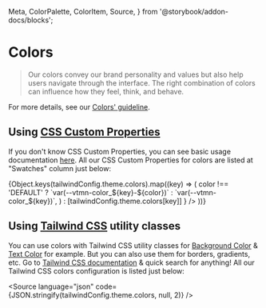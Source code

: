   Meta,
  ColorPalette,
  ColorItem,
  Source,
} from '@storybook/addon-docs/blocks';

<Meta title="Guidelines / Colors" />

# Colors

> Our colors convey our brand personality and values but also help users navigate through the interface. The right combination of colors can influence how they feel, think, and behave.

For more details, see our [Colors' guideline](https://www.decathlon.design/726f8c765/p/85c5a1-colors/b/06f55e).

## Using [CSS Custom Properties](https://developer.mozilla.org/en-US/docs/Web/CSS/Using_CSS_custom_properties)

If you don't know CSS Custom Properties, you can see basic usage documentation [here](https://developer.mozilla.org/en-US/docs/Web/CSS/Using_CSS_custom_properties#Basic_usage). All our CSS Custom Properties for colors are listed at "Swatches" column just below:

<ColorPalette>
  {Object.keys(tailwindConfig.theme.colors).map((key) => (
    <ColorItem
      title={key}
      colors={
        typeof tailwindConfig.theme.colors[key] === 'object'
          ? Object.keys(tailwindConfig.theme.colors[key]).map((color) =>
              color !== 'DEFAULT'
                ? `var(--vtmn-color_${key}-${color})`
                : `var(--vtmn-color_${key})`,
            )
          : [tailwindConfig.theme.colors[key]]
      }
    />
  ))}
</ColorPalette>

## Using [Tailwind CSS](https://tailwindcss.com) utility classes

You can use colors with Tailwind CSS utility classes for [Background Color](https://tailwindcss.com/docs/background-color) & [Text Color](https://tailwindcss.com/docs/text-color) for example.
But you can also use them for borders, gradients, etc. Go to [Tailwind CSS documentation](https://tailwindcss.com/docs) & quick search for anything!
All our Tailwind CSS colors configuration is listed just below:

<Source
  language="json"
  code={JSON.stringify(tailwindConfig.theme.colors, null, 2)}
/>
